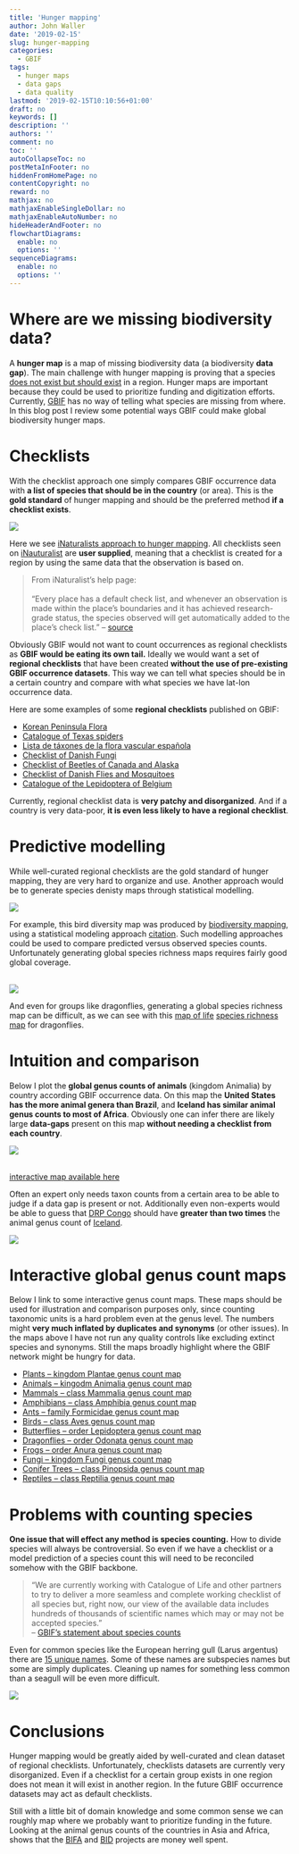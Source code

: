 ```yaml
---
title: 'Hunger mapping'
author: John Waller
date: '2019-02-15'
slug: hunger-mapping
categories:
  - GBIF
tags:
  - hunger maps
  - data gaps
  - data quality
lastmod: '2019-02-15T10:10:56+01:00'
draft: no
keywords: []
description: ''
authors: ''
comment: no
toc: ''
autoCollapseToc: no
postMetaInFooter: no
hiddenFromHomePage: no
contentCopyright: no
reward: no
mathjax: no
mathjaxEnableSingleDollar: no
mathjaxEnableAutoNumber: no
hideHeaderAndFooter: no
flowchartDiagrams:
  enable: no
  options: ''
sequenceDiagrams:
  enable: no
  options: ''
---
```


# Where are we missing biodiversity data?

A **hunger map** is a map of missing biodiversity data (a biodiversity **data gap**). The main challenge with hunger mapping is proving that a species [does not exist but should exist](https://en.wikipedia.org/wiki/Evidence_of_absence)  in a region. Hunger maps are important because they could be used to prioritize funding and digitization efforts. Currently, [GBIF](https://www.gbif.org/what-is-gbif) has no way of telling what species are missing from where. In this blog post I review some potential ways GBIF could make global biodiversity hunger maps.

# Checklists 

With the checklist approach one simply compares GBIF occurrence data with **a list of species that should be in the country** (or area). This is the **gold standard** of hunger mapping and should be the preferred method **if a checklist exists**. 

![](/post/2019-02-15-hunger-mapping_files/iNaturalistMap.png)

Here we see [iNaturalists approach to hunger mapping](https://www.inaturalist.org/taxa/102661-Hetaerina-cruentata). All checklists seen on [iNauturalist](https://www.inaturalist.org/home) are **user supplied**, meaning that a checklist is created for a region by using the same data that the observation is based on.  

> From iNaturalist's help page: <br><br>
"Every place has a default check list, and whenever an observation is made within the place's boundaries and it has achieved research-grade status, the species observed will get automatically added to the place's check list." -- [source](https://www.inaturalist.org/pages/help)

Obviously GBIF would not want to count occurrences as regional checklists as **GBIF would be eating its own tail.** Ideally we would want a set of **regional checklists** that have been created **without the use of pre-existing GBIF occurrence datasets**. This way we can tell what species should be in a certain country and compare with what species we have lat-lon occurrence data. 

Here are some examples of some **regional checklists** published on GBIF: 


* [Korean Peninsula Flora](https://www.gbif.org/dataset/e09e1e1f-2460-4017-a964-e999abd2bf66)
* [Catalogue of Texas spiders](
https://www.gbif.org/dataset/2c0abc5f-bffd-471b-a932-2288a87668bb)
* [Lista de táxones de la flora vascular española](https://www.gbif.org/dataset/91fecd78-0986-4713-9c36-77532846ee25)
* [Checklist of Danish Fungi](https://www.gbif.org/dataset/2b94a042-fe01-4d9f-8995-d996c21d33cd)
* [Checklist of Beetles of Canada and Alaska](https://www.gbif.org/dataset/7a9bccd4-32fc-420e-a73b-352b92267571)
* [Checklist of Danish Flies and Mosquitoes](https://www.gbif.org/dataset/a7350d23-6727-4eb6-ae0b-6f86fc8d6a71)
* [Catalogue of the Lepidoptera of Belgium](https://www.gbif.org/dataset/848271aa-6a4f-4bae-a055-7081f3e70c4b)

Currently, regional checklist data is **very patchy and disorganized**. And if a country is very data-poor, **it is even less likely to have a regional checklist**. 

# Predictive modelling

While well-curated regional checklists are the gold standard of hunger mapping, they are very hard to organize and use. Another approach would be to generate species denisty maps through statistical modelling.  

![](/post/2019-02-15-hunger-mapping_files/Birds_all_spp.jpg)

For example, this bird diversity map was produced by [biodiversity mapping](https://biodiversitymapping.org/wordpress/index.php/home/), using a statistical modeling approach [citation](https://www.pnas.org/content/110/28/E2602.abstract). Such modelling approaches could be used to compare predicted versus observed species counts. Unfortunately generating global species richness maps requires fairly good global coverage. 

<br>
![](/post/2019-02-15-hunger-mapping_files/molDragonflies.png)
<br>

And even for groups like dragonflies, generating a global species richness map can be difficult, as we can see with this [map of life](https://mol.org/) [species richness map](https://mol.org/patterns/richnessrarity?taxa=dragonflies&indicator=sr) for dragonflies. 


# Intuition and comparison

Below I plot the **global genus counts of animals** (kingdom Animalia) by country according GBIF occurrence data. On this map the **United States has the more animal genera than Brazil**, and **Iceland has similar animal genus counts to most of Africa**. Obviously one can infer there are likely large **data-gaps** present on this map  **without needing a checklist from each country**.  

![](/post/2019-02-15-hunger-mapping_files/genusCountAnimals.png)

<br> [interactive map available here](https://biodiversitymapping.org/wordpress/index.php/home/)

Often an expert only needs taxon counts from a certain area to be able to judge if a data gap is present or not. Additionally even non-experts would be able to guess that [DRP Congo](https://www.gbif.org/country/CD/summary) should have  **greater than two times** the animal genus count of [Iceland](https://www.gbif.org/country/IS/summary). 

![](/post/2019-02-15-hunger-mapping_files/icelandGenusCount.png)


# Interactive global genus count maps

Below I link to some interactive genus count maps. These maps should be used for illustration and comparison purposes only, since counting taxonomic units is a hard problem even at the genus level. The numbers might **very much inflated by duplicates and synonyms** (or other issues). In the maps above I have not run any quality controls like excluding extinct species and synonyms. Still the maps broadly highlight where the GBIF network might be hungry for data. 


* [Plants -- kingdom Plantae genus count map](https://jhnwllr.github.io/charts/Plants_genusKey.html)
* [Animals -- kingodm  Animalia genus count map](https://jhnwllr.github.io/charts/Animals_genusKey.html)
* [Mammals -- class Mammalia genus count map](https://jhnwllr.github.io/charts/Mammalia_genusKey.html)
* [Amphibians -- class Amphibia genus count map](https://jhnwllr.github.io/charts/Amphibia_genusKey.html)
* [Ants --  family Formicidae genus count map](https://jhnwllr.github.io/charts/Ants_genusKey.html)
* [Birds -- class Aves genus count map](https://jhnwllr.github.io/charts/Aves_genusKey.html)
* [Butterflies -- order Lepidoptera genus count map](https://jhnwllr.github.io/charts/Butterflies_genusKey.html)
* [Dragonflies -- order Odonata genus count map](https://jhnwllr.github.io/charts/Dragonflies_genusKey.html)
* [Frogs -- order Anura genus count map](https://jhnwllr.github.io/charts/Frogs_genusKey.html)
* [Fungi -- kingdom Fungi genus count map](https://jhnwllr.github.io/charts/Fungi_genusKey.html)
* [Conifer Trees -- class Pinopsida genus count map](https://jhnwllr.github.io/charts/Pinosida_genusKey.html)
* [Reptiles -- class Reptilia genus count map](https://jhnwllr.github.io/charts/Reptilia_genusKey.html)


# Problems with counting species 

**One issue that will effect any method is species counting.** How to divide species will always be controversial. So even if we have a checklist or a model prediction of a species count this will need to be reconciled somehow with the GBIF backbone. 

> "We are currently working with Catalogue of Life and other partners to try to deliver a more seamless and complete working checklist of all species but, right now, our view of the available data includes hundreds of thousands of scientific names which may or may not be accepted species." <br> -- [GBIF's statement about species counts](https://www.gbif.org/about-species-counts)

Even for common species like the European herring gull (Larus argentus) there are [15 unique names](https://www.gbif.org/occurrence/gallery?taxon_key=9741811&taxon_key=9741394&taxon_key=9806227&taxon_key=5846445&taxon_key=8794868&taxon_key=9493513&taxon_key=8754531&taxon_key=2481139&taxon_key=9793385&taxon_key=9250315&taxon_key=8731929&taxon_key=9401820&taxon_key=6178140&taxon_key=9132226&taxon_key=9813593). Some of these names are subspecies names but some are simply duplicates. Cleaning up names for something less common than a seagull will be even more difficult. 

![](/post/2019-02-15-hunger-mapping_files/larusArgentus.png)


# Conclusions 

Hunger mapping would be greatly aided by well-curated and clean dataset of regional checklists. Unfortunately, checklists datasets are currently very disorganized. Even if a checklist for a certain group exists in one region does not mean it will exist in another region. In the future GBIF occurrence datasets may act as default checklists. 

Still with a little bit of domain knowledge and some common sense we can roughly map where we probably want to prioritize funding in the future. Looking at the animal genus counts of the countries in Asia and Africa, shows that the [BIFA](https://www.gbif.org/programme/82629/bifa-biodiversity-information-fund-for-asia) and [BID](https://www.gbif.org/programme/82243/bid-biodiversity-information-for-development) projects are money well spent. 





<!--more-->

